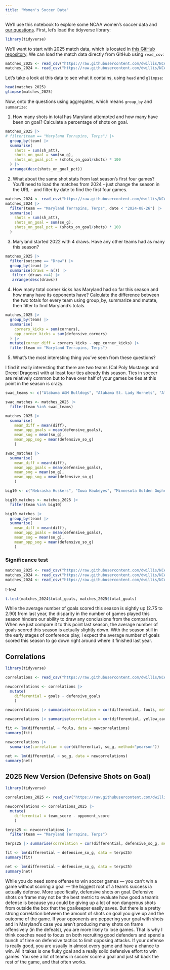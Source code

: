 ```yaml
---
title: "Women's Soccer Data"
---
```


We'll use this notebook to explore some NCAA women's soccer data and [our questions](https://docs.google.com/spreadsheets/d/1G1AjH2iS6kj3kKHCRi0XVy5Lcm-rahJkeTAToVh9J1g/edit?gid=0#gid=0). First, let's load the tidyverse library:

```r
library(tidyverse)
```

We'll want to start with 2025 match data, which is located in [this GitHub repository](https://github.com/dwillis/NCAAWomensSoccerData). We can load the match data directly from GitHub using `read_csv`:


```r
matches_2025 <- read_csv("https://raw.githubusercontent.com/dwillis/NCAAWomensSoccerData/main/data/ncaa_womens_soccer_matchstats_2025.csv") |> mutate(diff = team_score - opponent_score, total_goals = goals + defensive_goals)
matches_2024 <- read_csv("https://raw.githubusercontent.com/dwillis/NCAAWomensSoccerData/main/data/ncaa_womens_soccer_matchstats_2024.csv") |> mutate(diff = team_score - opponent_score, total_goals = goals + defensive_goals)
```

Let's take a look at this data to see what it contains, using `head` and `glimpse`:

```r
head(matches_2025)
glimpse(matches_2025)
```

Now, onto the questions using aggregates, which means `group_by` and `summarize`:

1. How many shots in total has Maryland attempted and how many have been on goal? Calculate a percentage of shots on goal.

```r
matches_2025 |>
# filter(team == "Maryland Terrapins, Terps") |>
  group_by(team) |> 
  summarise(
    shots = sum(sh_att),
    shots_on_goal = sum(so_g),
    shots_on_goal_pct = (shots_on_goal/shots) * 100
  ) |> 
  arrange(desc(shots_on_goal_pct))
```

2. What about the same shot stats from last season's first four games? You'll need to load the matches from 2024 - just change the season in the URL - and filter by date to find the first four games.

```r
matches_2024 <- read_csv("https://raw.githubusercontent.com/dwillis/NCAAWomensSoccerData/main/data/ncaa_womens_soccer_matchstats_2024.csv")
matches_2024 |>
  filter(team == "Maryland Terrapins, Terps", date < "2024-08-26") |>
  summarise(
    shots = sum(sh_att),
    shots_on_goal = sum(so_g),
    shots_on_goal_pct = (shots_on_goal/shots) * 100
  )
```


3. Maryland started 2022 with 4 draws. Have any other teams had as many this season?

```r
matches_2025 |>
  filter(outcome == "Draw") |>
  group_by(team) |>
  summarise(draws = n()) |>
   filter (draws >=4) |>
   arrange(desc(draws))
```


4. How many total corner kicks has Maryland had so far this season and how many have its opponents have? Calculate the difference between the two totals for every team using group_by, summarize and mutate, then filter to find Maryland's totals.

```r
matches_2025 |>
  group_by(team) |>
  summarise(
    corners_kicks = sum(corners),
    opp_corner_kicks = sum(defensive_corners)
  ) |>
  mutate(corner_diff = corners_kicks - opp_corner_kicks) |>
  filter(team == "Maryland Terrapins, Terps")
```

5. What's the most interesting thing you've seen from these questions?

I find it really interesting that there are two teams (Cal Poly Mustangs and Drexel Dragons) with at least four ties already this season. Ties in soccer are relatively common but to have over half of your games be ties at this point in the season is crazy. 

```r
swac_teams <- c("Alabama A&M Bulldogs", "Alabama St. Lady Hornets", "Alcorn Lady Braves", "Ark.-Pine Bluff Lady Lions", "Grambling Lady Tigers", "Jackson St. Lady Tigers", "Mississippi Val. Devilettes", "Prairie View Lady Panthers", "Southern U. Lady Jaguars", "Texas Southern Lady Tigers")

swac_matches <- matches_2025 |> 
  filter(team %in% swac_teams)

matches_2025 |> 
  summarise(
    mean_diff = mean(diff),
    mean_opp_goals = mean(defensive_goals),
    mean_sog = mean(so_g),
    mean_opp_sog = mean(defensive_so_g)
    )

swac_matches |> 
  summarise(
    mean_diff = mean(diff),
    mean_opp_goals = mean(defensive_goals),
    mean_sog = mean(so_g),
    mean_opp_sog = mean(defensive_so_g)
    )

big10 <- c("Nebraska Huskers", "Iowa Hawkeyes", "Minnesota Golden Gophers", "Illinois Fighting Illini", "Northwestern Wildcats", "Wisconsin Badgers", "Indiana Hoosiers", "Purdue Boilermakers", "Ohio St. Buckeyes", "Michigan Wolverines", "Michigan St. Spartans", "Penn St. Nittany Lions", "Rutgers Scarlet Knights", "Maryland Terrapins, Terps", "Southern California Trojans", "UCLA Bruins", "Washington Huskies", "Oregon Ducks")

big10_matches <- matches_2025 |> 
  filter(team %in% big10)

big10_matches |> 
  group_by(team) |> 
  summarise(
    mean_diff = mean(diff),
    mean_opp_goals = mean(defensive_goals),
    mean_sog = mean(so_g),
    mean_opp_sog = mean(defensive_so_g)
    )
```
### Significance test
```r
matches_2025 <- read_csv("https://raw.githubusercontent.com/dwillis/NCAAWomensSoccerData/main/data/ncaa_womens_soccer_matchstats_2025.csv") |> mutate(diff = team_score - opponent_score, total_goals = goals + defensive_goals)
matches_2024 <- read_csv("https://raw.githubusercontent.com/dwillis/NCAAWomensSoccerData/main/data/ncaa_womens_soccer_matchstats_2024.csv") |> mutate(diff = team_score - opponent_score, total_goals = goals + defensive_goals)
matches_2024 <- read_csv("https://raw.githubusercontent.com/dwillis/NCAAWomensSoccerData/main/data/ncaa_womens_soccer_matchstats_2024.csv") |> mutate(diff = team_score - opponent_score, total_goals = goals + defensive_goals) |> filter(date < '2024-09-18')
```

t-test
```r
t.test(matches_2024$total_goals, matches_2025$total_goals)
```
While the average number of goals scored this season is sightly up (2.75 to 2.90) from last year, the disparity in the number of games played this season hinders our ability to draw any conclusions from the comparison. When we just compare it to this point last season, the average number of goals scored this season is actually slightly down. With the season still in the early stages of conference play, I expect the average number of goals scored this season to go down right around where it finished last year.

## Correlations

```r
library(tidyverse)

correlations <- read_csv("https://raw.githubusercontent.com/dwillis/NCAAWomensSoccerData/main/data/ncaa_womens_soccer_matchstats_2024.csv")

newcorrelations <- correlations |> 
  mutate(
    differential = goals - defensive_goals
    )

newcorrelations |> summarise(correlation = cor(differential, fouls, method="pearson"))

newcorrelations |> summarise(correlation = cor(differential, yellow_cards, method="pearson"))

fit <- lm(differential ~ fouls, data = newcorrelations)
summary(fit)

newcorrelations |> 
  summarise(correlation = cor(differential, so_g, method="pearson"))

net <- lm(differential ~ so_g, data = newcorrelations)
summary(net)
```
## 2025 New Version (Defensive Shots on Goal)

```r
library(tidyverse)

correlations_2025 <- read_csv("https://raw.githubusercontent.com/dwillis/NCAAWomensSoccerData/main/data/ncaa_womens_soccer_matchstats_2025.csv")

newcorrelations <- correlations_2025 |> 
  mutate(
    differential = team_score - opponent_score
    )

terps25 <- newcorrelations |> 
  filter(team == "Maryland Terrapins, Terps")

terps25 |> summarise(correlation = cor(differential, defensive_so_g, method="pearson"))

fit <- lm(differential ~ defensive_so_g, data = terps25)
summary(fit)

net <- lm(differential ~ defensive_so_g, data = terps25)
summary(net)
```
While you do need some offense to win soccer games — you can't win a game without scoring a goal — the biggest root of a team's success ia actually defense. More specifically, defensive shots on goal. Defensive shots on frame may not be the best metric to evaluate how good a team's defense is because you could be giving up a lot of non dangerous shots from outside the box that the goalkeeper easily saves. But there is a pretty strong correlation between the amount of shots on goal you give up and the outcome of the game. If your opponents are peppering your goal with shots and in Maryland's case you aren't producing many shots on frame offensively (in the defeats), you are more likely to lose games. That is why I think coaches need to focus on both recruiting good defenders and spend a bunch of time on defensive tactics to limit opposing attacks. If your defense is really good, you are usually in almost every game and have a chance to win. All it takes is one fluky goal and a really solid defensive effort to win games. You see a lot of teams in soccer score a goal and just sit back the rest of the game, and that often works.